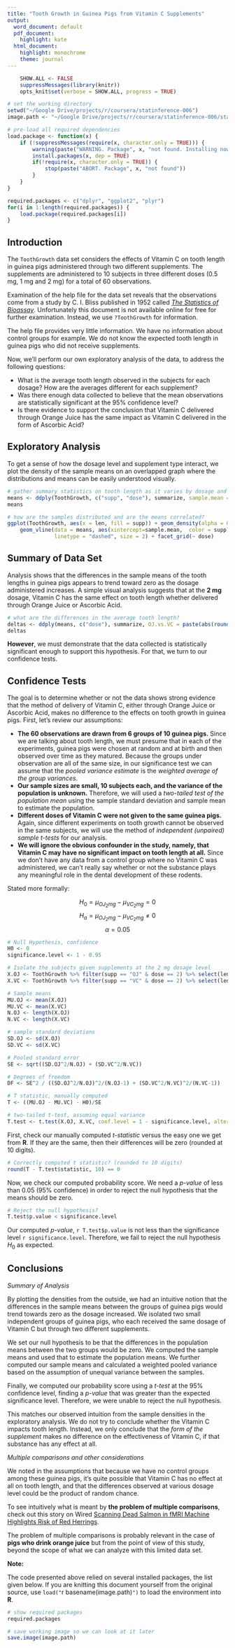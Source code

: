 ```yaml
---
title: "Tooth Growth in Guinea Pigs from Vitamin C Supplements"
output:
  word_document: default
  pdf_document:
    highlight: kate
  html_document:
    highlight: monochrome
    theme: journal
---
```

```r
    SHOW.ALL <- FALSE
    suppressMessages(library(knitr))
    opts_knit$set(verbose = SHOW.ALL, progress = TRUE)
```

```r
# set the working directory
setwd("~/Google Drive/projects/r/coursera/statinference-006")
image.path <- "~/Google Drive/projects/r/coursera/statinference-006/statinference-006-pt2.RData"

# pre-load all required dependencies
load.package <- function(x) {
    if (!suppressMessages(require(x, character.only = TRUE))) {
        warning(paste("WARNING. Package", x, "not found. Installing now."))
        install.packages(x, dep = TRUE)
        if(!require(x, character.only = TRUE)) {
            stop(paste("ABORT. Package", x, "not found"))
        }
    }
}

required.packages <- c("dplyr", "ggplot2", "plyr")
for(i in 1:length(required.packages)) {
    load.package(required.packages[i])   
}
```

## Introduction

The `ToothGrowth` data set considers the effects of Vitamin C on tooth length in guinea pigs administered through two
different supplements.  The supplements are administered to 10 subjects in three different 
doses (0.5 mg, 1 mg and 2 mg) for a total of 60 observations.

Examination of the help file for the data set reveals that the observations come from a study by C. I. Bliss published in 1952 called 
*[The Statistics of Bioassay](http://oskicat.berkeley.edu/search~S1?/cRS190.V5+B55/crs++190+v5+b55/-3%2C-1%2C0%2CB/frameset&FF=crs++190+v5+b55&1%2C1%2C)*. Unfortunately this document is not available online for free for further examination.  Instead, we use `?ToothGrowth` for information.

The help file provides very little information. We have no information about control groups for example.  We do not know the
expected tooth length in guinea pigs who did not receive supplements.

Now, we'll perform our own exploratory analysis of the data, to address the following questions:

* What is the average tooth length observed in the subjects for each dosage?  How are the averages different for each supplement?
* Was there enough data collected to believe that the mean observations are statistically significant at the 95% confidence level?
* Is there evidence to support the conclusion that Vitamin C delivered through Orange Juice has the same impact as Vitamin C delivered in the form of Ascorbic Acid?

## Exploratory Analysis

To get a sense of how the dosage level and supplement type interact, we plot the density of the sample means on 
an overlapped graph where the distributions and means can be easily understood visually.

```r
# gather summary statistics on tooth length as it varies by dosage and supplement type
means <- ddply(ToothGrowth, c("supp", "dose"), summarize, sample.mean = mean(len), sample.sd = sd(len), sample.var = var(len))
means

# how are the samples distributed and are the means correlated?
ggplot(ToothGrowth, aes(x = len, fill = supp)) + geom_density(alpha = 0.3) +
    geom_vline(data = means, aes(xintercept=sample.mean,  color = supp),
               linetype = "dashed", size = 2) + facet_grid(~ dose)
```

## Summary of Data Set

Analysis shows that the differences in the sample means of the tooth lengths in guinea pigs appears to trend toward zero as the dosage
administered increases.  A simple visual analysis suggests that at the **2 mg** dosage, Vitamin C has the same effect on tooth length
whether delivered through Orange Juice or Ascorbic Acid.

```r
# what are the differences in the average tooth length?
deltas <- ddply(means, c("dose"), summarize, OJ.vs.VC = paste(abs(round(diff(sample.mean), 3)), "mg difference in sample means"))
deltas

```

**However**, we must demonstrate that the data collected is statistically significant enough to support this hypothesis. For that,
we turn to our confidence tests.

## Confidence Tests

The goal is to determine whether or not the data shows strong evidence that the method of delivery of Vitamin C, either 
through Orange Juice or Ascorbic Acid, makes no difference to the effects on tooth growth in guinea pigs. First,
let's review our assumptions:

* **The 60 observations are drawn from 6 groups of 10 guinea pigs.** Since we are talking about tooth length, we must presume that in each of the experiments, guinea pigs were chosen at random and at birth and then observed over time as they matured. Because the groups under observation are all of the same size, in our significance test we can assume that the *pooled variance estimate* is the *weighted average of the group variances*.
* **Our sample sizes are small, 10 subjects each, and the variance of the population is unknown.** Therefore, we will used a *two-tailed test of the population mean* using the sample standard deviation and sample mean to estimate the population.
* **Different doses of Vitamin C were not given to the same guinea pigs.** Again, since different experiments on tooth growth cannot be observed in the same subjects, we will use the method of *independent (unpaired) sample t-tests* for our analysis.
* **We will ignore the obvious confounder in the study, namely, that Vitamin C may have no significant impact on tooth length at all.** Since we don't have any data from a control group where no Vitamin C was administered, we can't really say whether or not the substance plays any meaningful role in the dental development of these rodents.

Stated more formally:

$$
     H_0 = \mu_{OJ_2mg} - \mu_{VC_2mg} = 0
$$
$$
     H_a = \mu_{OJ_2mg} - \mu_{VC_2mg} \neq 0
$$
$$
    \alpha = 0.05
$$

```r
# Null Hypothesis, confidence
H0 <- 0
significance.level <- 1 - 0.95

# Isolate the subjects given supplements at the 2 mg dosage level
X.OJ <- ToothGrowth %>% filter(supp == "OJ" & dose == 2) %>% select(len) %>% .[[1]]
X.VC <- ToothGrowth %>% filter(supp == "VC" & dose == 2) %>% select(len) %>% .[[1]]

# Sample means
MU.OJ <- mean(X.OJ)
MU.VC <- mean(X.VC)
N.OJ <- length(X.OJ)
N.VC <- length(X.VC)

# sample standard deviations
SD.OJ <- sd(X.OJ)
SD.VC <- sd(X.VC)

# Pooled standard error
SE <- sqrt((SD.OJ^2/N.OJ) + (SD.VC^2/N.VC))

# Degrees of freedom
DF <- SE^2 / ((SD.OJ^2/N.OJ)^2/(N.OJ-1) + (SD.VC^2/N.VC)^2/(N.VC-1))

# T statistic, manually computed
T <- ((MU.OJ - MU.VC) - H0)/SE

# two-tailed t-test, assuming equal variance
T.test <- t.test(X.OJ, X.VC, conf.level = 1 - significance.level, alternative = "two.sided", var.equal = FALSE)
```

First, check our manually computed *t-statistic* versus the easy one we get from **R**.  If they are the same, then their
differences will be zero (rounded at 10 digits).

```r
# Correctly computed t statistic? (rounded to 10 digits)
round(T - T.test$statistic, 10) == 0
```

Now, we check our computed probability score.  We need a *p-value* of less than 0.05 (95% confidence) in order to reject 
the null hypothesis that the means should be zero.

```r
# Reject the null hypothesis?
T.test$p.value < significance.level 
```

Our computed *p-value*, `r T.test$p.value` is not less than the significance level `r significance.level`.  Therefore,
we fail to reject the null hypothesis $H_0$ as expected.

## Conclusions

*Summary of Analysis*

By plotting the densities from the outside, we had an intuitive notion that the differences in the sample means between
the groups of guinea pigs would trend towards zero as the dosage increased.  We isolated two small independent groups of guinea pigs,
who each received the same dosage of Vitamin C but through two different supplements.

We set our null hypothesis to be that the differences in the population means between the two groups would be zero.  We 
computed the sample means and used that to estimate the population means.  We further computed our sample means and
calculated a weighted pooled variance based on the assumption of unequal variance between the samples.

Finally, we computed our probability score using a *t-test* at the 95% confidence level, finding a *p-value* that was greater
than the expected significance level.  Therefore, we were unable to reject the null hypothesis.

This matches our observed intuition from the sample densities in the exploratory analysis.  We do not try to conclude whether
the Vitamin C impacts tooth length.  Instead, we only conclude that the *form of the supplement* makes no difference on
the effectiveness of Vitamin C, if that substance has any effect at all.

*Multiple comparisons and other considerations*

We noted in the assumptions that because we have no control groups among these guinea pigs, it's quite possible that
Vitamin C has no effect at all on tooth length, and that the differences observed at various dosage level could be
the product of random chance.  

To see intuitively what is meant by **the problem of multiple comparisons**, check out
this story on Wired [Scanning Dead Salmon in fMRI Machine Highlights Risk of Red Herrings](http://www.wired.com/2009/09/fmrisalmon/). 

The problem of multiple comparisons is probably relevant in the case of **pigs who drink orange juice** but from the point
of view of this study, beyond the scope of what we can analyze with this limited data set.

**Note:**

The code presented above relied on several installed packages, the list given below. If you are knitting this document yourself
from the original source, use `load("`r basename(image.path)`")` to load the environment into **R**.

```r
# show required packages
required.packages
```

<!--
### Evalutation notes

*Did the student perform an exploratory data analysis?*

0: No<br />
1: Yes

*Did the student give a basic information summarizing the data set?*

0: No<br />
1: Yes

*Did the student perform some relevant confidence intervals and/or tests?*

0: No<br />
1: Yes

*Were the results of the tests and/or intervals interpreted in the context of the problem correctly?*

0: No<br />
1: Yes

*Did the student investigate the assumptions needed for their conclusions?*

0: No<br />
1: Yes

*Were multiple comparisons discussed appropriately?*

0: No<br />
1: Yes

*Here's your opportunity to give this project +1 for effort. Did the student basically try to answer the question?*

0: No it really was a poor effort<br />
1: Yes, this was a nice attempt (regardless of correctness)
-->

```r
# save working image so we can look at it later
save.image(image.path)
```